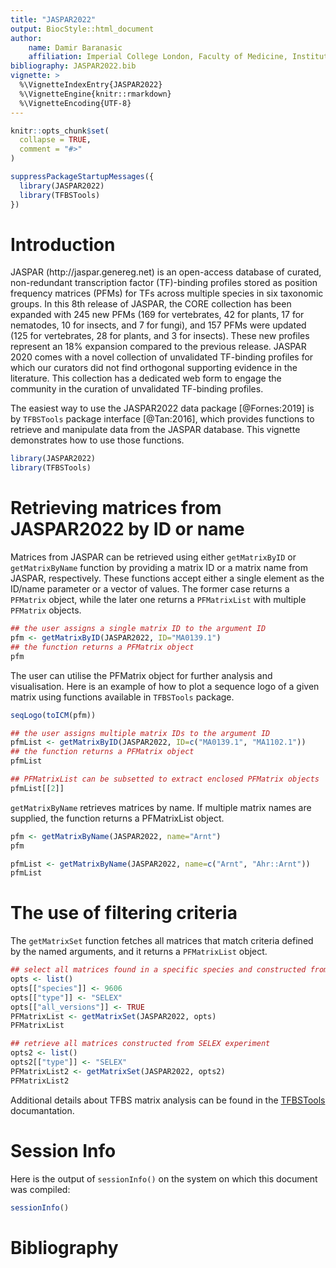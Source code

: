 ```yaml
---
title: "JASPAR2022"
output: BiocStyle::html_document
author:
    name: Damir Baranasic
    affiliation: Imperial College London, Faculty of Medicine, Institute of Clinical Sciences, Hammersmith Campus, Du Cane Road, W12 0NN, London
bibliography: JASPAR2022.bib
vignette: >
  %\VignetteIndexEntry{JASPAR2022}
  %\VignetteEngine{knitr::rmarkdown}
  %\VignetteEncoding{UTF-8}
---
```


```r
knitr::opts_chunk$set(
  collapse = TRUE,
  comment = "#>"
)
```

```r
suppressPackageStartupMessages({
  library(JASPAR2022)
  library(TFBSTools)
})
```

# Introduction

JASPAR (http://jaspar.genereg.net) is an open-access database of curated, non-redundant
transcription factor (TF)-binding profiles stored as position frequency matrices (PFMs) for TFs
across multiple species in six taxonomic groups. In this 8th release of JASPAR, the CORE
collection has been expanded with 245 new PFMs (169 for vertebrates, 42 for plants, 17 for
nematodes, 10 for insects, and 7 for fungi), and 157 PFMs were updated (125 for vertebrates,
28 for plants, and 3 for insects). These new profiles represent an 18% expansion compared to
the previous release. JASPAR 2020 comes with a novel collection of unvalidated TF-binding
profiles for which our curators did not find orthogonal supporting evidence in the literature. This
collection has a dedicated web form to engage the community in the curation of unvalidated TF-binding
profiles.

The easiest way to use the JASPAR2022 data package [@Fornes:2019] is by `TFBSTools` package interface [@Tan:2016], which provides functions to retrieve and manipulate data from the JASPAR database. This vignette demonstrates how to use those functions.

```r
library(JASPAR2022)
library(TFBSTools)

```

# Retrieving matrices from JASPAR2022 by ID or name

Matrices from JASPAR can be retrieved using either `getMatrixByID` or ` getMatrixByName` function by providing a matrix ID or a matrix name from JASPAR, respectively. These functions accept either a single element as the ID/name parameter or a vector of values. The former case returns a `PFMatrix` object, while the later one returns a `PFMatrixList` with multiple `PFMatrix` objects.

```r

## the user assigns a single matrix ID to the argument ID 
pfm <- getMatrixByID(JASPAR2022, ID="MA0139.1")
## the function returns a PFMatrix object
pfm
```

The user can utilise the PFMatrix object for further analysis and visualisation. Here is an example of how to plot a sequence logo of a given matrix using functions available in `TFBSTools` package.

```r
seqLogo(toICM(pfm))
```

```r
## the user assigns multiple matrix IDs to the argument ID 
pfmList <- getMatrixByID(JASPAR2022, ID=c("MA0139.1", "MA1102.1"))
## the function returns a PFMatrix object
pfmList

## PFMatrixList can be subsetted to extract enclosed PFMatrix objects
pfmList[[2]]
```

`getMatrixByName` retrieves matrices by name. If multiple matrix names are supplied, the function returns a PFMatrixList object.

```r
pfm <- getMatrixByName(JASPAR2022, name="Arnt")
pfm

pfmList <- getMatrixByName(JASPAR2022, name=c("Arnt", "Ahr::Arnt"))
pfmList

```

# The use of filtering criteria

The `getMatrixSet` function fetches all matrices that match criteria defined by the named arguments, and it returns a `PFMatrixList` object. 

```r

## select all matrices found in a specific species and constructed from the SELEX experiment
opts <- list()
opts[["species"]] <- 9606
opts[["type"]] <- "SELEX"
opts[["all_versions"]] <- TRUE
PFMatrixList <- getMatrixSet(JASPAR2022, opts)
PFMatrixList

## retrieve all matrices constructed from SELEX experiment
opts2 <- list()
opts2[["type"]] <- "SELEX"
PFMatrixList2 <- getMatrixSet(JASPAR2022, opts2)
PFMatrixList2
```

Additional details about TFBS matrix analysis can be found in the [TFBSTools](https://bioconductor.org/packages/release/bioc/html/TFBSTools.html) documantation.

# Session Info

Here is the output of `sessionInfo()` on the system on which this document was compiled:

```r
sessionInfo()
```

# Bibliography


